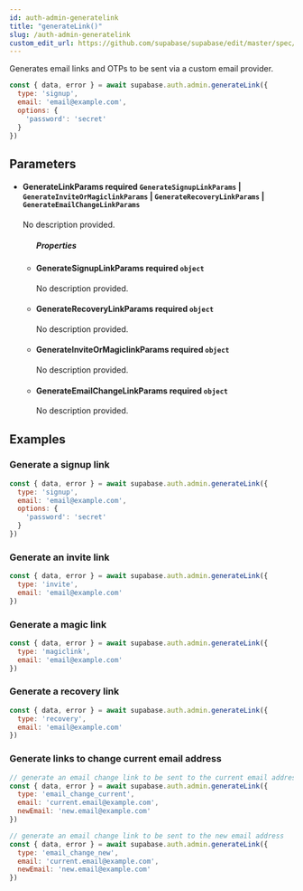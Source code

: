 ```yaml
---
id: auth-admin-generatelink
title: "generateLink()"
slug: /auth-admin-generatelink
custom_edit_url: https://github.com/supabase/supabase/edit/master/spec/supabase_js_v2.yml
---
```


Generates email links and OTPs to be sent via a custom email provider.

```js
const { data, error } = await supabase.auth.admin.generateLink({
  type: 'signup',
  email: 'email@example.com',
  options: {
    'password': 'secret'
  }
})
```


## Parameters


<ul className="method-list-group">
  
<li className="method-list-item">
  <h4 className="method-list-item-label">
    <span className="method-list-item-label-name">
      GenerateLinkParams
    </span>
    <span className="method-list-item-label-badge required">
      required
    </span>
    <span className="method-list-item-validation">
      <code>GenerateSignupLinkParams</code> | <code>GenerateInviteOrMagiclinkParams</code> | <code>GenerateRecoveryLinkParams</code> | <code>GenerateEmailChangeLinkParams</code>
    </span>
  </h4>
  <div class="method-list-item-description">

No description provided. 

  </div>
  
<ul className="method-list-group">
  <h5 class="method-list-title method-list-title-isChild expanded">Properties</h5>

<li className="method-list-item">
  <h4 className="method-list-item-label">
    <span className="method-list-item-label-name">
      GenerateSignupLinkParams
    </span>
    <span className="method-list-item-label-badge required">
      required
    </span>
    <span className="method-list-item-validation">
      <code>object</code>
    </span>
  </h4>
  <div class="method-list-item-description">

No description provided. 

  </div>
  
</li>


<li className="method-list-item">
  <h4 className="method-list-item-label">
    <span className="method-list-item-label-name">
      GenerateRecoveryLinkParams
    </span>
    <span className="method-list-item-label-badge required">
      required
    </span>
    <span className="method-list-item-validation">
      <code>object</code>
    </span>
  </h4>
  <div class="method-list-item-description">

No description provided. 

  </div>
  
</li>


<li className="method-list-item">
  <h4 className="method-list-item-label">
    <span className="method-list-item-label-name">
      GenerateInviteOrMagiclinkParams
    </span>
    <span className="method-list-item-label-badge required">
      required
    </span>
    <span className="method-list-item-validation">
      <code>object</code>
    </span>
  </h4>
  <div class="method-list-item-description">

No description provided. 

  </div>
  
</li>


<li className="method-list-item">
  <h4 className="method-list-item-label">
    <span className="method-list-item-label-name">
      GenerateEmailChangeLinkParams
    </span>
    <span className="method-list-item-label-badge required">
      required
    </span>
    <span className="method-list-item-validation">
      <code>object</code>
    </span>
  </h4>
  <div class="method-list-item-description">

No description provided. 

  </div>
  
</li>

</ul>

</li>

</ul>














## Examples

### Generate a signup link



```js
const { data, error } = await supabase.auth.admin.generateLink({
  type: 'signup',
  email: 'email@example.com',
  options: {
    'password': 'secret'
  }
})
```

### Generate an invite link



```js
const { data, error } = await supabase.auth.admin.generateLink({
  type: 'invite',
  email: 'email@example.com'
})
```

### Generate a magic link



```js
const { data, error } = await supabase.auth.admin.generateLink({
  type: 'magiclink',
  email: 'email@example.com'
})
```

### Generate a recovery link



```js
const { data, error } = await supabase.auth.admin.generateLink({
  type: 'recovery',
  email: 'email@example.com'
})
```

### Generate links to change current email address



```js
// generate an email change link to be sent to the current email address
const { data, error } = await supabase.auth.admin.generateLink({
  type: 'email_change_current',
  email: 'current.email@example.com',
  newEmail: 'new.email@example.com'
})

// generate an email change link to be sent to the new email address
const { data, error } = await supabase.auth.admin.generateLink({
  type: 'email_change_new',
  email: 'current.email@example.com',
  newEmail: 'new.email@example.com'
})
```